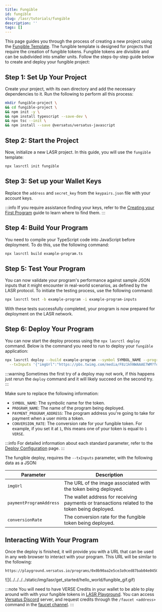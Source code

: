 ```yaml
---
title: Fungible
id: fungible
slug: /lasr/tutorials/fungible
description: ''
tags: []
---
```



This page guides you through the process of creating a new project using the [Fungible Template](/lasr/core_concepts/templates#fungible-template). The fungible template is designed for projects that require the creation of fungible tokens. Fungible tokens are divisible and can be subdivided into smaller units. Follow the steps-by-step guide below to create and deploy your fungible project:

## Step 1: Set Up Your Project

Create your project, with its own directory and add the necessary dependencies to it. Run the following to perform all this process:

```bash copy
mkdir fungible-project \
&& cd fungible-project \
&& npm init -y \
&& npm install typescript --save-dev \
&& npx tsc --init \
&& npm install --save @versatus/versatus-javascript
```

## Step 2: Start the Project

Now, initialize a new LASR project. In this guide, you will use the `fungible` template:

```bash copy
npx lasrctl init fungible
```

## Step 3: Set up your Wallet Keys

Replace the `address` and `secret_key` from the `keypairs.json` file with your account keys.

:::info
  If you require assistance finding your keys, refer to the [Creating your First Program](/lasr/getting_started/creating_your_first_program#set-up-your-wallet-keys) guide to learn where to find them.
:::

## Step 4: Build Your Program

You need to compile your TypeScript code into JavaScript before deployment. To do this, use the following command:

```bash copy
npx lasrctl build example-program.ts
```

## Step 5: Test Your Program

You can now validate your program's performance against sample JSON inputs that it might encounter in real-world scenarios, as defined by the LASR protocol. To initiate the testing process, use the following command:

```bash copy
npx lasrctl test -b example-program -i example-program-inputs
```

With these tests successfully completed, your program is now prepared for deployment on the LASR network.

## Step 6: Deploy Your Program

You can now start the deploy process using the `npx lasrctl deploy` command. Below is the command you need to run to deploy your `fungible` application:

```bash copy
npx lasrctl deploy --build example-program --symbol SYMBOL_NAME --programName PROGRAM_NAME --initializedSupply 6900000 --totalSupply 6900000 \
  --txInputs '{"imgUrl":"https://pbs.twimg.com/media/F8z1khNWAAAE7WM?format=jpg&name=900x900","paymentProgramAddress": "PAYMENT_PROGRAM_ADDRESS","conversionRate":"CONVERSION_RATE"}'
```
:::warning
  Sometimes the first try of a deploy may not work, if this happens just rerun the `deploy` command and it will likely succeed on the second try.
:::

Make sure to replace the following information:

- `SYMBOL_NAME`: The  symbolic name for the token.
- `PROGRAM_NAME`: The name of the program being deployed.
- `PAYMENT_PROGRAM_ADDRESS`: The program address you're going to take for payment when a user mints a token.
- `CONVERSION_RATE`: The conversion rate for your fungible token. For example, if you set it at `1`, this means one of your token is equal to `1 VERSE`.

:::info
For detailed information about each standard parameter, refer to the [Deploy Configuration](/lasr/lasr_guides/deploy_configuration) page.
:::

The fungible deploy, requires the `--txInputs` parameter, with the following data as a JSON:

| Parameter               | Description                                                                                      |
|-------------------------|--------------------------------------------------------------------------------------------------|
| `imgUrl`                | The URL of the image associated with the token being deployed.                                   |
| `paymentProgramAddress` | The wallet address for receiving payments or transactions related to the token being deployed.   |
| `conversionRate`        | The conversion rate for the fungible token being deployed.                                     |

## Interacting With Your Program

Once the deploy is finished, it will  provide you with a URL that can be used in any web browser to interact with your program. This URL will be similar to the following:

```
https://playground.versatus.io/programs/0x0b90aa2e5ce3a9ced87bab04e04508879c8190b7
```

<MediaWrapper>
![](../../../../static/img/lasr/get_started/hello_world/fungible_gif.gif)
</MediaWrapper>

:::note
  You will need to have VERSE Credits in your wallet to be able to play around with with your fungible tokens in [LASR Playground](https://playground.versatus.io/). You can access [Versatus Discord](https://discord.com/invite/versatus) server, and request credits through the `/faucet <address>` command in the [faucet channel](https://discord.com/channels/1034112774789414963/1228424731955433493).
:::
